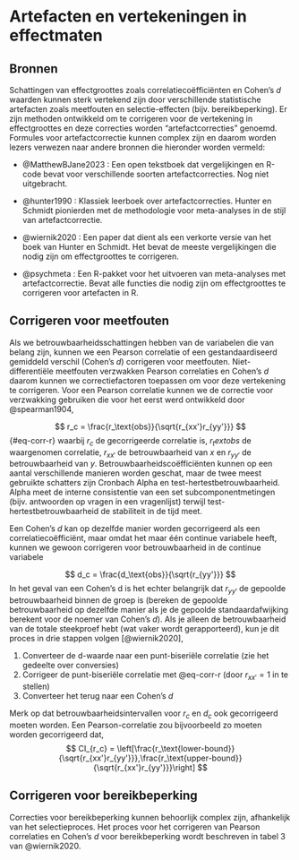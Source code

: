 # Artefacten en vertekeningen in effectmaten

## Bronnen

Schattingen van effectgroottes zoals correlatiecoëfficiënten en Cohen's $d$ waarden kunnen sterk vertekend zijn door verschillende statistische artefacten zoals meetfouten en selectie-effecten (bijv. bereikbeperking). Er zijn methoden ontwikkeld om te corrigeren voor de vertekening in effectgroottes en deze correcties worden "artefactcorrecties" genoemd. Formules voor artefactcorrectie kunnen complex zijn en daarom worden lezers verwezen naar andere bronnen die hieronder worden vermeld:

-   @MatthewBJane2023 : Een open tekstboek dat vergelijkingen en R-code bevat voor verschillende soorten artefactcorrecties. Nog niet uitgebracht.

-   @hunter1990 : Klassiek leerboek over artefactcorrecties. Hunter en Schmidt pionierden met de methodologie voor meta-analyses in de stijl van artefactcorrectie.

-   @wiernik2020 : Een paper dat dient als een verkorte versie van het boek van Hunter en Schmidt. Het bevat de meeste vergelijkingen die nodig zijn om effectgroottes te corrigeren.

-   @psychmeta : Een R-pakket voor het uitvoeren van meta-analyses met artefactcorrectie. Bevat alle functies die nodig zijn om effectgroottes te corrigeren voor artefacten in R.

## Corrigeren voor meetfouten

Als we betrouwbaarheidsschattingen hebben van de variabelen die van belang zijn, kunnen we een Pearson correlatie of een gestandaardiseerd gemiddeld verschil (Cohen's $d$) corrigeren voor meetfouten. Niet-differentiële meetfouten verzwakken Pearson correlaties en Cohen's $d$ daarom kunnen we correctiefactoren toepassen om voor deze vertekening te corrigeren. Voor een Pearson correlatie kunnen we de correctie voor verzwakking gebruiken die voor het eerst werd ontwikkeld door @spearman1904,

$$
r_c  = \frac{r_\text{obs}}{\sqrt{r_{xx'}r_{yy'}}}
$$ {#eq-corr-r}
waarbij $r_c$ de gecorrigeerde correlatie is, $r_text{obs}$ de waargenomen correlatie, $r_{xx'}$ de betrouwbaarheid van $x$ en $r_{yy'}$ de betrouwbaarheid van $y$. Betrouwbaarheidscoëfficiënten kunnen op een aantal verschillende manieren worden geschat, maar de twee meest gebruikte schatters zijn Cronbach Alpha en test-hertestbetrouwbaarheid. Alpha meet de interne consistentie van een set subcomponentmetingen (bijv. antwoorden op vragen in een vragenlijst) terwijl test-hertestbetrouwbaarheid de stabiliteit in de tijd meet.

Een Cohen's $d$ kan op dezelfde manier worden gecorrigeerd als een correlatiecoëfficiënt, maar omdat het maar één continue variabele heeft, kunnen we gewoon corrigeren voor betrouwbaarheid in de continue variabele

$$
d_c  = \frac{d_\text{obs}}{\sqrt{r_{yy'}}}
$$
In het geval van een Cohen's d is het echter belangrijk dat $r_{yy'}$ de gepoolde betrouwbaarheid binnen de groep is (bereken de gepoolde betrouwbaarheid op dezelfde manier als je de gepoolde standaardafwijking berekent voor de noemer van Cohen's $d$). Als je alleen de betrouwbaarheid van de totale steekproef hebt (wat vaker wordt gerapporteerd), kun je dit proces in drie stappen volgen [@wiernik2020], 

1. Converteer de d-waarde naar een punt-biseriële correlatie (zie het gedeelte over conversies)   
2. Corrigeer de punt-biseriële correlatie met @eq-corr-r (door $r_{xx'}=1$ in te stellen)   
3. Converteer het terug naar een Cohen's $d$   

Merk op dat betrouwbaarheidsintervallen voor $r_c$ en $d_c$ ook gecorrigeerd moeten worden. Een Pearson-correlatie zou bijvoorbeeld zo moeten worden gecorrigeerd dat,
$$
CI_{r_c} = \left[\frac{r_\text{lower-bound}}{\sqrt{r_{xx'}r_{yy'}}},\frac{r_\text{upper-bound}}{\sqrt{r_{xx'}r_{yy'}}}\right]
$$

## Corrigeren voor bereikbeperking


Correcties voor bereikbeperking kunnen behoorlijk complex zijn, afhankelijk van het selectieproces. Het proces voor het corrigeren van Pearson correlaties en Cohen's $d$ voor bereikbeperking wordt beschreven in tabel 3 van @wiernik2020.





